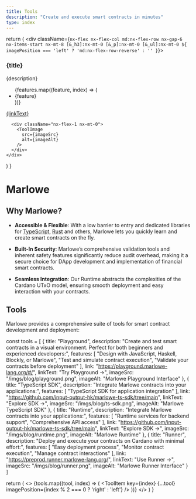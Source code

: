 ```yaml
---
title: Tools
description: "Create and execute smart contracts in minutes"
type: index
---
```



  return (
    <div className={`nx-flex nx-flex-col md:nx-flex-row nx-gap-6 nx-items-start nx-mt-8 [&_h3]:nx-mt-0 [&_p]:nx-mt-0 [&_ul]:nx-mt-0 ${
      imagePosition === 'left' ? 'md:nx-flex-row-reverse' : ''
    }`}>
      <div className="nx-flex-1">
        <h3 className="nx-mb-4">{title}</h3>
        <p className="nx-mb-4">{description}</p>
        <ul className="nx-mb-4">
          {features.map((feature, index) => (
            <li key={index}>{feature}</li>
          ))}
        </ul>
        <div className="nx-mt-0">
          <a href={link}>{linkText}</a>
        </div>
      </div>

      <div className="nx-flex-1 nx-mt-0">
        <ToolImage 
          src={imageSrc}
          alt={imageAlt}
        />
      </div>
    </div>
  )
}

# Marlowe

## Why Marlowe?

<div className="nx-no-prose nx-flex nx-flex-col md:nx-flex-row nx-gap-6 nx-items-start nx-mt-8 [&_h3]:nx-mt-0 [&_p]:nx-mt-0 [&_ul]:nx-mt-0">
<div className="nx-flex-1">

- **Accessible & Flexible**:
  With a low barrier to entry and dedicated libraries for [TypeScript](https://github.com/marlowe-lang/marlowe-ts-sdk), [Rust](https://github.com/OlofBlomqvist/marlowe-rs) and others, Marlowe lets you quickly learn and create smart contracts on the fly.

- **Built-In Security**:
  Marlowe’s comprehensive validation tools and inherent safety features significantly reduce audit overhead, making it a secure choice for DApp development and implementation of financial smart contracts.

- **Seamless Integration**:
  Our Runtime abstracts the complexities of the Cardano UTxO model, ensuring smooth deployment and easy interaction with your contracts.
</div>
<div className="nx-flex-1"><ToolImage src="/imgs/blog/marlowe-graph.png" alt="Marlowe Execution Graph" /></div>
</div>

## Tools

Marlowe provides a comprehensive suite of tools for smart contract development and deployment:

  const tools = [
    {
      title: "Playground",
      description: "Create and test smart contracts in a visual environment. Perfect for both beginners and experienced developers:",
      features: [
        "Design with JavaScript, Haskell, Blockly, or Marlowe",
        "Test and simulate contract execution",
        "Validate your contracts before deployment"
      ],
      link: "https://playground.marlowe-lang.org/#/",
      linkText: "Try Playground →",
      imageSrc: "/imgs/blog/playground.png",
      imageAlt: "Marlowe Playground Interface"
    },
    {
      title: "TypeScript SDK",
      description: "Integrate Marlowe contracts into your applications:",
      features: [
        "TypeScript SDK for application integration"
      ],
      link: "https://github.com/input-output-hk/marlowe-ts-sdk/tree/main",
      linkText: "Explore SDK →",
      imageSrc: "/imgs/blog/ts-sdk.png",
      imageAlt: "Marlowe TypeScript SDK"
    },
    {
      title: "Runtime",
      description: "Integrate Marlowe contracts into your applications:",
      features: [
        "Runtime services for backend support",
        "Comprehensive API access"
      ],
      link: "https://github.com/input-output-hk/marlowe-ts-sdk/tree/main",
      linkText: "Explore SDK →",
      imageSrc: "/imgs/blog/runtime.png",
      imageAlt: "Marlowe Runtime"
    },
    {
      title: "Runner",
      description: "Deploy and execute your contracts on Cardano with minimal effort:",
      features: [
        "Easy deployment process",
        "Monitor contract execution",
        "Manage contract interactions"
      ],
      link: "https://preprod.runner.marlowe-lang.org/",
      linkText: "Use Runner →",
      imageSrc: "/imgs/blog/runner.png",
      imageAlt: "Marlowe Runner Interface"
    }
  ]

  return (
    <>
      {tools.map((tool, index) => (
        <ToolItem 
          key={index} 
          {...tool} 
          imagePosition={index % 2 === 0 ? 'right' : 'left'}
        />
      ))}
    </>
  )
}

<div className="nx-no-prose">
  <MarloweTools />
</div>
